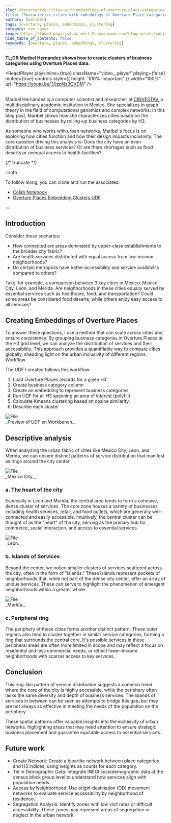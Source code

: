 ```yaml
---
slug: characterize-cities-with-embeddings-of-overture-place-categories
title: "Characterize cities with embeddings of Overture Place categories"
authors: [maribel]
tags: [overture, places, embeddings, clustering]
category: use_cases
image: https://fused-magic.s3.us-west-2.amazonaws.com/blog-assets/social_maribel.png
hide_table_of_contents: false
keywords: [overture, places, embeddings, clustering]
---
```


**TL;DR Maribel Hernandez shows how to create clusters of business categories using Overture Places data.**





<ReactPlayer
    playsinline={true}
    className="video__player"
    playing={false}
    muted={true}
    controls
    style={{ height: '100% !important' }}
    width="100%"
    url="https://youtu.be/30zpNs3QVDM"
/>
<br></br>




Maribel Hernandez is a computer scientist and researcher at [CINVESTAV](https://www.cinvestav.mx/), a multidisciplinary academic institution in Mexico. She specializes in graph theory in the field of computational genomics and complex networks. In this blog post, Maribel shows how she characterizes cities based on the distribution of businesses by rolling-up business categories by H3.

As someone who works with urban networks, Maribel's focus is on exploring how cities function and how their design impacts inclusivity. The core question driving this analysis is: Does the city have an even distribution of business services? Or are there shortages such as food deserts or unequal access to health facilities?



{/* truncate */}




:::info

To follow along, you can clone and run the associated:
- [Colab Notebook](https://colab.research.google.com/drive/11Q5iONwvEb9cg7ukGptBsQCV4yAM0r_b?authuser=1#scrollTo=FT478_wRzltw)
- [Overture Places Embedding Clusters UDF](https://www.fused.io/workbench/catalog/Overture_Places_Embedding_Clusters-3d326d5a-87de-491a-92e4-cf2cdd4c93bb)

:::


## Introduction

Consider these scenarios:
- How connected are areas dominated by upper-class establishments to the broader city fabric?
- Are health services distributed with equal access from low-income neighborhoods?
- Do certain metropolis have better accessibility and service availability compared to others?

Take, for example, a comparison between 3 key cities in Mexico: Mexico City, León, and Mérida. Are neighborhoods in these cities equally served by essential services such as healthcare, food, and transportation? Could some areas be considered food deserts, while others enjoy easy access to all services?



<LazyReactPlayer playsinline={true} className="video__player" playing={true} muted={true} controls height="100%" url="https://fused-magic.s3.us-west-2.amazonaws.com/blog-assets/maribel_embeddings.mp4" width="100%" />


## Creating Embeddings of Overture Places

To answer these questions, I use a method that can scale across cities and ensure consistency. By grouping business categories in Overture Places at the H3 grid level, we can analyze the distribution of services and their accessibility. This approach provides a quantifiable way to compare cities globally, shedding light on the urban inclusivity of different regions.
Workflow

The UDF I created follows this workflow:

1. Load Overture Places records for a given H3
2. Create business category column
3. Create an embedding to represent business categories
4. Run UDF for all H3 spanning an area of interest (polyfill)
5. Calculate Kmeans clustering based on cosine similarity.
6. Describe each cluster



<div style={{textAlign: 'center'}}>
<img src={ImageWorkbench} alt="File" style={{}} />
</div>
_Preview of UDF on Workbench._

## Descriptive analysis

When analyzing the urban fabric of cities like Mexico City, Leon, and Merida, we can obsere distinct patterns of service distribution that manifest as rings around the city center.



<div style={{textAlign: 'center'}}>
<img src={Image1} alt="File" style={{}} />
</div>
_Mexico City._

### a. The heart of the city
Especially in Leon and Merida, the central area tends to form a cohesive, dense cluster of services. The core zone houses a variety of businesses including health services, retail, and food outlets, which are generally well-connected and easily accessible. Intuitively, the central cluster can be thought of as the "heart" of the city, serving as the primary hub for commerce, social interaction, and access to essential services.


<div style={{textAlign: 'center'}}>
<img src={Image2} alt="File" style={{}} />
</div>
_Leon._

### b. Islands of Services
Beyond the center, we notice smaller clusters of services scattered across the city, often in the form of "islands." These islands represent pockets of neighborhoods that, while not part of the dense city center, offer an array of unique services. These can serve to highlight the phenomenon of emergent neighborhoods within a greater whole.


<div style={{textAlign: 'center'}}>
<img src={Image3} alt="File" style={{}} />
</div>
_Merida._

### c. Peripheral ring
The periphery of these cities forms another distinct pattern. These outer regions also tend to cluster together in similar service categories, forming a ring that surrounds the central core. It's possible services in these peripheral areas are often more limited in scope and may reflect a focus on residential and less commercial needs, or reflect lower-income neighborhoods with scarcer access to key services.

## Conclusion
This ring-like pattern of service distribution suggests a common trend where the core of the city is highly accessible, while the periphery often lacks the same diversity and depth of business services. The islands of services in between can be seen as attempts to bridge this gap, but they are not always as effective in meeting the needs of the population on the periphery.

These spatial patterns offer valuable insights into the inclusivity of urban networks, highlighting areas that may need attention to ensure strategic business placement and guarantee equitable access to essential services.

## Future work
- Create Network: Create a bipartite network between place categories and H3 indices, using weights as counts for each category.
- Tie in Demographic Data: Integrate INEGI sociodemographic data at the census block group level to understand how services align with population needs.
- Access by Neighborhood: Use origin-destination (OD) movement networks to evaluate service accessibility by neighborhood of residence.
- Segregation Analysis: Identify zones with low visit rates or difficult accessibility. These zones may represent areas of segregation or neglect in the urban network.
